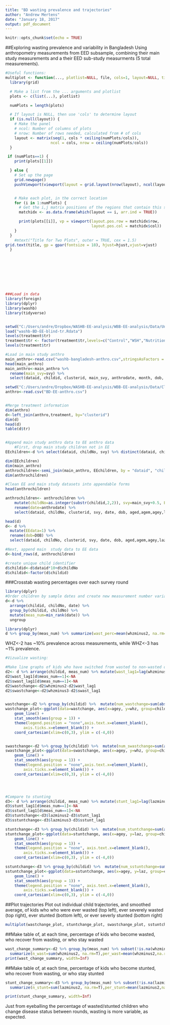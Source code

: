 ```yaml
---
title: "BD wasting prevalence and trajectories"
author: "Andrew Mertens"
date: "January 18, 2017"
output: pdf_document
---
```


```r
knitr::opts_chunk$set(echo = TRUE)
```

##Exploring wasting prevalence and variability in Bangladesh
Using anthropometry measurements from EED subsample, combining their main study measurements and a their EED sub-study measurments (5 total measurements).

```r

#Useful functions:
multiplot <- function(..., plotlist=NULL, file, cols=1, layout=NULL, title="",hjust=0,vjust=-7) {
  library(grid)

  # Make a list from the ... arguments and plotlist
  plots <- c(list(...), plotlist)

  numPlots = length(plots)

  # If layout is NULL, then use 'cols' to determine layout
  if (is.null(layout)) {
    # Make the panel
    # ncol: Number of columns of plots
    # nrow: Number of rows needed, calculated from # of cols
    layout <- matrix(seq(1, cols * ceiling(numPlots/cols)),
                    ncol = cols, nrow = ceiling(numPlots/cols))
  }

 if (numPlots==1) {
    print(plots[[1]])

  } else {
    # Set up the page
    grid.newpage()
    pushViewport(viewport(layout = grid.layout(nrow(layout), ncol(layout))))


    # Make each plot, in the correct location
    for (i in 1:numPlots) {
      # Get the i,j matrix positions of the regions that contain this subplot
      matchidx <- as.data.frame(which(layout == i, arr.ind = TRUE))

      print(plots[[i]], vp = viewport(layout.pos.row = matchidx$row,
                                      layout.pos.col = matchidx$col))
    }
  }
    #mtext("Title for Two Plots", outer = TRUE, cex = 1.5)
grid.text(title, gp = gpar(fontsize = 18), hjust=hjust,vjust=vjust)
  }









###Load in data
library(foreign)
library(dplyr)
library(washb)
library(tidyverse)


setwd("C:/Users/andre/Dropbox/WASHB-EE-analysis/WBB-EE-analysis/Data/Untouched/")
load("washb-BD-EE-blind-tr.Rdata")
levels(treatment$tr)
treatment$tr <- factor(treatment$tr,levels=c("Control","WSH","Nutrition","Nutrition + WSH"))
levels(treatment$tr)

#Load in main study anthro
main_anthro<-read.csv("washb-bangladesh-anthro.csv",stringsAsFactors = TRUE)
head(main_anthro)
main_anthro<-main_anthro %>%
  rename(main_svy=svy) %>%
  select(dataid, childid, clusterid, main_svy, anthrodate, month, dob, aged, agem, agey, laz, laz_x, lazminus2, lazminus3, waz, waz_x, wazminus2, wazminus3, whz, whz_x, whzminus2, whzminus3,  bmiz, bmiz_x, hcz, hcz_x)

setwd("C:/Users/andre/Dropbox/WASHB-EE-analysis/WBB-EE-analysis/Data/Cleaned/Andrew")
anthro<-read.csv("BD-EE-anthro.csv")


#Merge treatment information 
dim(anthro)
d<-left_join(anthro,treatment, by="clusterid")
dim(d)
head(d)
table(d$tr)


#Append main study anthro data to EE anthro data
    #First, drop main study children not in EE
EEchildren<-d %>% select(dataid, childNo, svy) %>% distinct(dataid, childNo)

dim(EEchildren)
dim(main_anthro)
anthrochildren<-semi_join(main_anthro, EEchildren, by = "dataid", "childNo") 
dim(anthrochildren)

#Clean EE and main study datasets into appendable forms
head(anthrochildren)

anthrochildren<- anthrochildren %>%
    mutate(childNo=as.integer(substr(childid,2,2)), svy=main_svy+0.5, EEdata=0) %>%
    rename(date=anthrodate) %>%
    select(dataid, childNo, clusterid, svy, date, dob, aged,agem,agey,laz,laz_x, lazminus2, lazminus3, waz, waz_x, wazminus2, wazminus3, whz, whz_x, whzminus2, whzminus3)

head(d)
d<- d %>% 
  mutate(EEdata=1) %>% 
  rename(dob=DOB) %>% 
  select(dataid, childNo, clusterid, svy, date, dob, aged,agem,agey,laz,laz_x, lazminus2, lazminus3, waz, waz_x, wazminus2, wazminus3, whz, whz_x, whzminus2, whzminus3)

#Next, append main  study data to EE data
d<-bind_rows(d, anthrochildren)

#create unique child identifier
d$childid<-d$dataid*10+d$childNo
d$childid<-factor(d$childid)
```

###Crosstab wasting percentages over each survey round






```r
library(dplyr)
#Order children by sample dates and create new measurement number variable
d<-d %>%
  arrange(childid, childNo, date) %>%
  group_by(childid, childNo) %>%
  mutate(meas_num=min_rank(date)) %>%
  ungroup
```

```r
library(dplyr)
d %>% group_by(meas_num) %>% summarize(wast_perc=mean(whzminus2, na.rm=T), severe_wast_perc=mean(whzminus3,  na.rm=T))

```

WHZ<-2 has ~10% prevalence across measurements, while WHZ<-3 has ~1% prevalence.

```r
#Vizualize wasting:

#Make line graphs of kids who have switched from wasted to non-wasted or vice-versa at least twice.
d2<- d %>% arrange(childid, meas_num) %>% mutate(wast_lag1=lag(whzminus2), swast_lag1=lag(whzminus3)) 
d2$wast_lag1[d$meas_num==1]<-NA
d2$swast_lag1[d$meas_num==1]<-NA
d2$wastchange<-d2$whzminus2-d2$wast_lag1
d2$swastchange<-d2$whzminus3-d2$swast_lag1


wastchange<-d2 %>% group_by(childid) %>%  mutate(num_wastchange=sum(abs(wastchange), na.rm=T)) %>% subset(num_wastchange>0 & !is.na(wast_lag1)) %>% ungroup
wastchange_plot<-ggplot(data=wastchange, aes(x=agey, y=whz, group=childid, color=childid)) +
    geom_line() +
    stat_smooth(aes(group = 1)) + 
    theme(legend.position = "none",axis.text.x=element_blank(),
        axis.ticks.x=element_blank()) +
    coord_cartesian(xlim=c(0,3), ylim = c(-4,0))


swastchange<-d2 %>% group_by(childid) %>%  mutate(num_swastchange=sum(abs(swastchange), na.rm=T)) %>% subset(num_swastchange>0 & !is.na(swast_lag1)) %>% ungroup
swastchange_plot<-ggplot(data=swastchange, aes(x=agey, y=whz, group=childid, color=childid)) +
    geom_line() +
    stat_smooth(aes(group = 1)) + 
    theme(legend.position = "none",axis.text.x=element_blank(),
        axis.ticks.x=element_blank()) +
    coord_cartesian(xlim=c(0,3), ylim = c(-4,0))




#Compare to stunting
d3<- d %>% arrange(childid, meas_num) %>% mutate(stunt_lag1=lag(lazminus2), sstunt_lag1=lag(lazminus3)) 
d3$stunt_lag1[d$meas_num==1]<-NA
d3$sstunt_lag1[d$meas_num==1]<-NA
d3$stuntchange<-d3$lazminus2-d3$stunt_lag1
d3$sstuntchange<-d3$lazminus3-d3$sstunt_lag1

stuntchange<-d3 %>% group_by(childid) %>%  mutate(num_stuntchange=sum(abs(stuntchange), na.rm=T)) %>% subset(num_stuntchange>0 & !is.na(stunt_lag1)) %>% ungroup
stuntchange_plot<-ggplot(data=stuntchange, aes(x=agey, y=laz, group=childid, color=childid)) +
    geom_line() +
    stat_smooth(aes(group = 1)) + 
    theme(legend.position = "none", axis.text.x=element_blank(),
        axis.ticks.x=element_blank()) +
    coord_cartesian(xlim=c(0,3), ylim = c(-4,0))

sstuntchange<-d3 %>% group_by(childid) %>%  mutate(num_sstuntchange=sum(abs(sstuntchange), na.rm=T)) %>% subset(num_sstuntchange>0 & !is.na(sstunt_lag1)) %>% ungroup
sstuntchange_plot<-ggplot(data=sstuntchange, aes(x=agey, y=laz, group=childid, color=childid)) +
    geom_line() +
    stat_smooth(aes(group = 1)) +
    theme(legend.position = "none", axis.text.x=element_blank(),
        axis.ticks.x=element_blank()) +
    coord_cartesian(xlim=c(0,3), ylim = c(-4,0))
```


##Plot trajectories
Plot out individual child trajectories, and smoothed average, of kids who who were ever wasted (top left), ever severely wasted (top right), ever stunted (bottom left), or ever severly stunted (bottom right)
```r
multiplot(wastchange_plot, stuntchange_plot, swastchange_plot, sstuntchange_plot, cols=2)
```





##Make table of, at each time, percentage of kids who become wasted, who recover from wasting, or who stay wasted
```r
wast_change_summary<-d2 %>% group_by(meas_num) %>% subset(!is.na(whzminus2)) %>%
  summarize(n_wast=sum(whzminus2, na.rm=T),per_wast=mean(whzminus2,na.rm=T),n_become_wast=sum(wastchange>0, na.rm=T), per_become_wast=mean(wastchange>0, na.rm=T)/mean(whzminus2,na.rm=T),n_recover_from_wast=sum(wastchange<0, na.rm=T), per_recover_from_wast=mean(wastchange<0, na.rm=T)/mean(whzminus2,na.rm=T),n_stay_wast=sum(wastchange==0 & whzminus2==1, na.rm=T), per_stay_wast=mean(wast_lag1==1 & whzminus2==1, na.rm=T)/mean(whzminus2,na.rm=T))
print(wast_change_summary, width=Inf)
```

##Make table of, at each time, percentage of kids who become stunted, who recover from wasting, or who stay stunted
```r
stunt_change_summary<-d3 %>% group_by(meas_num) %>% subset(!is.na(lazminus2)) %>%
  summarize(n_stunt=sum(lazminus2, na.rm=T),per_stunt=mean(lazminus2,na.rm=T),n_become_stunt=sum(stuntchange>0, na.rm=T), per_become_stunt=mean(stuntchange>0, na.rm=T)/mean(lazminus2,na.rm=T),n_recover_from_stunt=sum(stuntchange<0, na.rm=T), per_recover_from_stunt=mean(stuntchange<0, na.rm=T)/mean(lazminus2,na.rm=T),n_stay_stunt=sum(stuntchange==0 & lazminus2==1, na.rm=T), per_stay_stunt=mean(stunt_lag1==1 & lazminus2==1, na.rm=T)/mean(lazminus2,na.rm=T))

print(stunt_change_summary, width=Inf)

```

Just from eyeballing the percentage of wasted/stunted children who change disease status between rounds, wasting is more variable, as expected.





